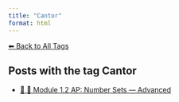 ```yaml
---
title: "Cantor"
format: html
---
```


[⬅ Back to All Tags](../tags.qmd)

## Posts with the tag **Cantor**

- [🧠 🔢 Module 1.2 AP: Number Sets — Advanced](/posts/courses/mathematics/calculus/module-1/1.2-sets-AP.html)
